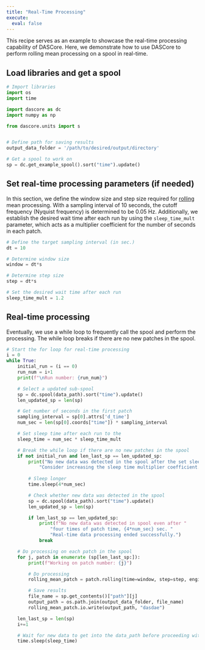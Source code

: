 ```yaml
---
title: "Real-Time Processing"
execute:
  eval: false
---
```



This recipe serves as an example to showcase the real-time processing capability of DASCore. Here, we demonstrate how to use DASCore to perform rolling mean processing on a spool in real-time.


## Load libraries and get a spool

```python
# Import libraries
import os
import time

import dascore as dc
import numpy as np

from dascore.units import s 


# Define path for saving results
output_data_folder = '/path/to/desired/output/directory'

# Get a spool to work on
sp = dc.get_example_spool().sort("time").update()
```

## Set real-time processing parameters (if needed)

In this section, we define the window size and step size required for [rolling](https://dascore.org/api/dascore/proc/rolling/rolling.html) mean processing. With a sampling interval of 10 seconds, the cutoff frequency (Nyquist frequency) is determined to be 0.05 Hz. Additionally, we establish the desired wait time after each run by using the `sleep_time_mult` parameter, which acts as a multiplier coefficient for the number of seconds in each patch.

```python
# Define the target sampling interval (in sec.)
dt = 10 

# Determine window size 
window = dt*s

# Determine step size 
step = dt*s

# Set the desired wait time after each run
sleep_time_mult = 1.2
```

## Real-time processing

Eventually, we use a while loop to frequently call the spool and perform the processing. The while loop breaks if there are no new patches in the spool.

```python
# Start the for loop for real-time processing
i = 0
while True:
    initial_run = (i == 0)
    run_num = i+1
    print(f"\nRun number: {run_num}")

    # Select a updated sub-spool
    sp = dc.spool(data_path).sort("time").update()
    len_updated_sp = len(sp)

    # Get number of seconds in the first patch 
    sampling_interval = sp[0].attrs['d_time']
    num_sec = len(sp[0].coords["time"]) * sampling_interval 

    # Set sleep time after each run to the 
    sleep_time = num_sec * sleep_time_mult

    # Break the while loop if there are no new patches in the spool
    if not initial_run and len_last_sp == len_updated_sp: 
        print("No new data was detected in the spool after the set sleep time. "
            "Consider increasing the sleep time multiplier coefficient.")
        
        # Sleep longer
        time.sleep(4*num_sec)    

        # Check whether new data was detected in the spool
        sp = dc.spool(data_path).sort("time").update()
        len_updated_sp = len(sp)

        if len_last_sp == len_updated_sp:
            print(f"No new data was detected in spool even after "
                "four times of patch time, {4*num_sec} sec. "
                "Real-time data processing ended successfully.")
            break

    # Do processing on each patch in the spool
    for j, patch in enumerate (sp[len_last_sp:]): 
        print(f"Working on patch number: {j}")

        # Do processing
        rolling_mean_patch = patch.rolling(time=window, step=step, engine="numpy").mean()

        # Save results 
        file_name = sp.get_contents()["path"][j]
        output_path = os.path.join(output_data_folder, file_name)
        rolling_mean_patch.io.write(output_path, "dasdae")

    len_last_sp = len(sp)
    i+=1

    # Wait for new data to get into the data_path before proceeding with a new run
    time.sleep(sleep_time)
```
